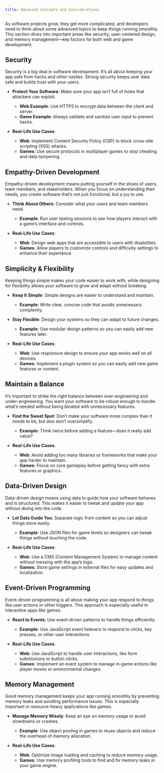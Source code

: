 ```yaml
---
title: Advanced Concepts and Considerations
---
```


As software projects grow, they get more complicated, and developers need to think about some advanced topics to keep things running smoothly. This section dives into important areas like security, user-centered design, and memory management—key factors for both web and game development.

## Security

Security is a big deal in software development. It’s all about keeping your app safe from hacks and other nasties. Strong security keeps user data safe and builds trust with your users.

- **Protect Your Software**: Make sure your app isn’t full of holes that attackers can exploit.

  - **Web Example**: Use HTTPS to encrypt data between the client and server.
  - **Game Example**: Always validate and sanitize user input to prevent hacks.

- **Real-Life Use Cases**:
  - **Web**: Implement Content Security Policy (CSP) to block cross-site scripting (XSS) attacks.
  - **Games**: Use secure protocols in multiplayer games to stop cheating and data tampering.

## Empathy-Driven Development

Empathy-driven development means putting yourself in the shoes of users, team members, and stakeholders. When you focus on understanding their needs, you create software that’s not just functional, but a joy to use.

- **Think About Others**: Consider what your users and team members need.

  - **Example**: Run user testing sessions to see how players interact with a game’s interface and controls.

- **Real-Life Use Cases**:
  - **Web**: Design web apps that are accessible to users with disabilities.
  - **Games**: Allow players to customize controls and difficulty settings to enhance their experience.

## Simplicity & Flexibility

Keeping things simple makes your code easier to work with, while designing for flexibility allows your software to grow and adapt without breaking.

- **Keep It Simple**: Simple designs are easier to understand and maintain.

  - **Example**: Write clear, concise code that avoids unnecessary complexity.

- **Stay Flexible**: Design your systems so they can adapt to future changes.

  - **Example**: Use modular design patterns so you can easily add new features later.

- **Real-Life Use Cases**:
  - **Web**: Use responsive design to ensure your app works well on all devices.
  - **Games**: Implement a plugin system so you can easily add new game features or content.

## Maintain a Balance

It’s important to strike the right balance between over-engineering and under-engineering. You want your software to be robust enough to handle what’s needed without being bloated with unnecessary features.

- **Find the Sweet Spot**: Don’t make your software more complex than it needs to be, but also don’t oversimplify.

  - **Example**: Think twice before adding a feature—does it really add value?

- **Real-Life Use Cases**:
  - **Web**: Avoid adding too many libraries or frameworks that make your app harder to maintain.
  - **Games**: Focus on core gameplay before getting fancy with extra features or graphics.

## Data-Driven Design

Data-driven design means using data to guide how your software behaves and is structured. This makes it easier to tweak and update your app without diving into the code.

- **Let Data Guide You**: Separate logic from content so you can adjust things more easily.

  - **Example**: Use JSON files for game levels so designers can tweak things without touching the code.

- **Real-Life Use Cases**:
  - **Web**: Use a CMS (Content Management System) to manage content without messing with the app’s logic.
  - **Games**: Store game settings in external files for easy updates and localization.

## Event-Driven Programming

Event-driven programming is all about making your app respond to things like user actions or other triggers. This approach is especially useful in interactive apps like games.

- **React to Events**: Use event-driven patterns to handle things efficiently.

  - **Example**: Use JavaScript event listeners to respond to clicks, key presses, or other user interactions.

- **Real-Life Use Cases**:
  - **Web**: Use JavaScript to handle user interactions, like form submissions or button clicks.
  - **Games**: Implement an event system to manage in-game actions like player moves or environmental changes.

## Memory Management

Good memory management keeps your app running smoothly by preventing memory leaks and avoiding performance issues. This is especially important in resource-heavy applications like games.

- **Manage Memory Wisely**: Keep an eye on memory usage to avoid slowdowns or crashes.

  - **Example**: Use object pooling in games to reuse objects and reduce the overhead of memory allocation.

- **Real-Life Use Cases**:
  - **Web**: Optimize image loading and caching to reduce memory usage.
  - **Games**: Use memory profiling tools to find and fix memory leaks in your game engine.
